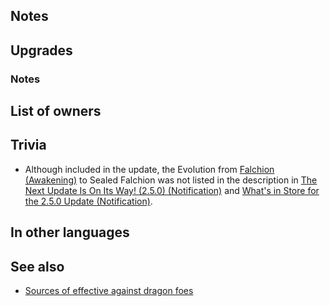 {{Weapon Infobox
|tagid=SID_封剣ファルシオン
|weaponType=Sword
|might=16
|range=1
|effectiveness=dragon
|effect=Effective against dragon foes.<br>At start of combat, if unit's HP < 100%, grants Atk/Spd/Def/Res+5 during combat.
|cost=400
|exclusive=1
|userVersion1=Weapon
|userVersion2=Gleam
|userVersion3=Upgrade Gleam
|statModifiers=0,16,0,0,0
|required=Silver Sword
|refinePaths=default
|refineSP=400
|refineMedals=500
|refineDews=200
|upgradedEffect=Effective against dragon foes.<br>At start of combat, if unit's HP < 100% or if【Bonus】is active on unit, grants Atk/Spd/Def/Res+5 during combat.<br><br>【Bonus】<br>All effects that last "for 1 turn" or "that turn only." Includes bonuses granted by a skill like Rally or Hone and positive status effects (extra movement or effects like Dominance).
|effectSkill1=At start of combat, if foe's HP ≥ 75%, grants Atk/Spd/Def+5 to unit during combat and foe cannot make a follow-up attack.
|iconSkill1=Sealed Falchion W.png
|tagidExtraSkill1=追
|properties=random_owner
}}
==Notes==
{{Effective damage bonus|dragon}}
{{Combat boosts}}
==Upgrades==
{{Weapon Upgrade List}}
===Notes===
{{EffectfromBonusKeyword}}
{{Prevent follow-up}}
==List of owners==
{{Skill Hero List}}
==Trivia==
* Although included in the {{Version|2.5}} update, the Evolution from [[Falchion (Awakening)]] to Sealed Falchion was not listed in the description in [[The Next Update Is On Its Way! (2.5.0) (Notification)]] and [[What's in Store for the 2.5.0 Update (Notification)]].
==In other languages==
{{OtherLanguages
|japanese=封剣ファルシオン
|german=Sigilliert. Falchion
|spanishEU=Falchion sellada
|spanishLA=Falchion sellada
|french=Falchion scellée
|italian=Falchion sigillo
|chineseTW=封劍法爾西昂
|portuguese=Falchion selada
}}
==See also==
{{See also skills|cond=((Description LIKE '%if%bonus%is active on unit%grants%/%/%+%during combat%' AND Description NOT LIKE '%if unit_s HP = 100%') OR (Description LIKE '%if foe_s HP ≥%cannot make a follow-up%' AND Description NOT LIKE '%transforms%') OR WikiName LIKE '%Falchion%') AND (Exclusive=1 AND Name NOT LIKE '%+' AND Properties HOLDS NOT 'arcane')|columns=3}}
* [[Sources of effective against dragon foes]]
{{Weapons Navbox}}